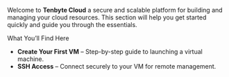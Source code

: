 
Welcome to **Tenbyte Cloud** a secure and scalable platform for building and managing your cloud resources. This section will help you get started quickly and guide you through the essentials.

What You’ll Find Here

- **Create Your First VM** – Step-by-step guide to launching a virtual machine.
- **SSH Access** – Connect securely to your VM for remote management.
